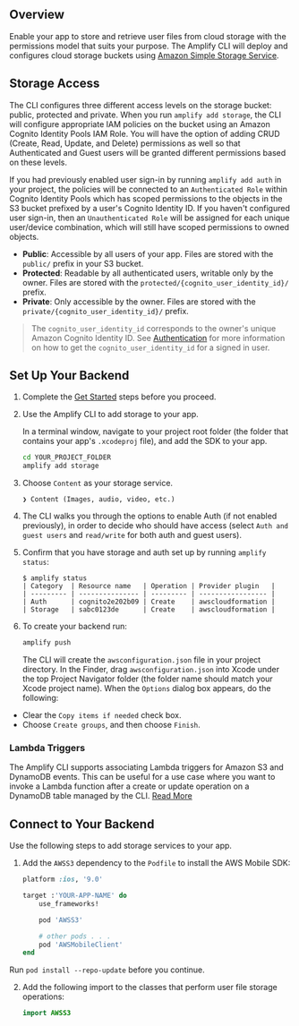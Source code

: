 ## Overview

Enable your app to store and retrieve user files from cloud storage with the permissions model that suits your purpose. The Amplify CLI will deploy and configures cloud storage buckets using [Amazon Simple Storage Service](http://docs.aws.amazon.com/AmazonS3/latest/dev/).

## Storage Access

The CLI configures three different access levels on the storage bucket: public, protected and private. When you run `amplify add storage`, the CLI will configure appropriate IAM policies on the bucket using an Amazon Cognito Identity Pools IAM Role. You will have the option of adding CRUD (Create, Read, Update, and Delete) permissions as well so that Authenticated and Guest users will be granted different permissions based on these levels.

If you had previously enabled user sign-in by running `amplify add auth` in your project, the policies will be connected to an `Authenticated Role` within Cognito Identity Pools which has scoped permissions to the objects in the S3 bucket prefixed by a user's Cognito Identity ID. If you haven't configured user sign-in, then an `Unauthenticated Role` will be assigned for each unique user/device combination, which will still have scoped permissions to owned objects.

- **Public**: Accessible by all users of your app. Files are stored with the `public/` prefix in your S3 bucket.
- **Protected**: Readable by all authenticated users, writable only by the owner. Files are stored with the `protected/{cognito_user_identity_id}/` prefix.
- **Private**: Only accessible by the owner. Files are stored with the `private/{cognito_user_identity_id}/` prefix.

> The `cognito_user_identity_id` corresponds to the owner's unique Amazon Cognito Identity ID. See [Authentication](/gen1/[platform]/sdk/auth/working-with-api/#utility-properties) for more information on how to get the `cognito_user_identity_id` for a signed in user.

## Set Up Your Backend

1. Complete the [Get Started](/gen1/[platform]/start/getting-started/introduction/) steps before you proceed.

2. Use the Amplify CLI to add storage to your app.

   In a terminal window, navigate to your project root folder (the folder that contains your app's `.xcodeproj` file), and add the SDK to your app.

   ```bash
   cd YOUR_PROJECT_FOLDER
   amplify add storage
   ```

3. Choose `Content` as your storage service.

   ```console
   ❯ Content (Images, audio, video, etc.)
   ```

4. The CLI walks you through the options to enable Auth (if not enabled previously), in order to decide who should have access (select `Auth and guest users` and `read/write` for both auth and guest users).

5. Confirm that you have storage and auth set up by running `amplify status`:

   ```console
   $ amplify status
   | Category  | Resource name   | Operation | Provider plugin   |
   | --------- | --------------- | --------- | ----------------- |
   | Auth      | cognito2e202b09 | Create    | awscloudformation |
   | Storage   | sabc0123de      | Create    | awscloudformation |
   ```

6. To create your backend run:

   ```bash
   amplify push
   ```

   The CLI will create the `awsconfiguration.json` file in your project directory. In the Finder, drag `awsconfiguration.json` into Xcode under the top Project Navigator folder (the folder name should match your Xcode project name). When the `Options` dialog box appears, do the following:

- Clear the `Copy items if needed` check box.
- Choose `Create groups`, and then choose `Finish`.

### Lambda Triggers

The Amplify CLI supports associating Lambda triggers for Amazon S3 and DynamoDB events. This can be useful for a use case where you want to invoke a Lambda function after a create or update operation on a DynamoDB table managed by the CLI. [Read More](/gen1/[platform]/tools/cli/usage/lambda-triggers/#s3-lambda-triggers)

## Connect to Your Backend

Use the following steps to add storage services to your app.

1. Add the `AWSS3` dependency to the `Podfile` to install the AWS Mobile SDK:

   ```ruby
   platform :ios, '9.0'

   target :'YOUR-APP-NAME' do
       use_frameworks!

       pod 'AWSS3'

       # other pods . . .
       pod 'AWSMobileClient'
   end
   ```

Run `pod install --repo-update` before you continue.

2. Add the following import to the classes that perform user file storage operations:

   ```swift
   import AWSS3
   ```
